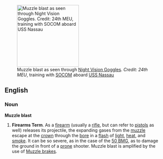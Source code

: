 [[Image:Nitefire03lores.jpg|thumb|200px|right|Muzzle blast as seen through [[w:night vision goggles|Night Vision Goggles]]. ''Credit: 24th MEU'', training with [[w:SOCOM|SOCOM]] aboard [[w:USS Nassau (LHA-4)|USS Nassau]]]]

==English==
===Noun===
'''Muzzle blast'''
# '''Firearms Term'''. As a [[w:firearm|firearm]] (usually a [[w:rifle|rifle]], but can refer to [[w:pistol|pistol]]s as well) releases its projectile, the expanding gases from the [[muzzle]] escape at the [[crown]] through the [[bore]] in a [[flash]] of [[light]], [[heat]], and [[smoke]]. It can be so severe, as in the case of the [[w:.50 BMG|50 BMG]], as to damage the ground in front of a [[prone]] shooter. Muzzle blast is amplified by the use of [[Muzzle brake]]s.